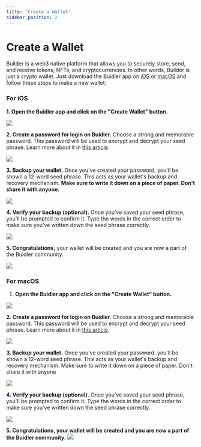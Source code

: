 ```yaml
---
title: 'Create a Wallet'
sidebar_position: 2
---
```

# Create a Wallet


Builder is a web3 native platform that allows you to securely store, send, and receive tokens, NFTs, and cryptocurrencies. In other words, Builder is just a crypto wallet. Just download the Buidler app on [iOS](https://buidler.app/download/ios) or [macOS](https://buidler.app/download/mac) and follow these steps to make a new wallet:

### For iOS

**1. Open the Buidler app and click on the "Create Wallet" button.**

<div class="mobile-screenshot">

![](../../static/img/using-buidler/create-wallet/create-wallet.png)
  
</div>

**2. Create a password for login on Buidler.** Choose a strong and memorable password. This password will be used to encrypt and decrypt your seed phrase. Learn more about it in [this article](https://docs.buidler.app/docs/blog/how-buidler-store-your-password).

<div class="mobile-screenshot">

![](../../static/img/using-buidler/create-wallet/create-password.png)

</div>

**3. Backup your wallet.** Once you've created your password, you'll be shown a 12-word seed phrase. This acts as your wallet's backup and recovery mechanism. **Make sure to write it down on a piece of paper. Don't share it with anyone.**

<div class="mobile-screenshot">

![](../../static/img/using-buidler/create-wallet/store-seed-phrase.png)
</div>


**4. Verify your backup (optional).** Once you've saved your seed phrase, you'll be prompted to confirm it. Type the words in the correct order to make sure you've written down the seed phrase correctly.

<div class="mobile-screenshot">

![](../../static/img/using-buidler/create-wallet/confirm-seed.png)

</div>

**5. Congratulations,** your wallet will be created and you are now a part of the Buidler community.

<div class="mobile-screenshot">

![](../../static/img/using-buidler/create-wallet/create-wallet-success.png)

</div>

### For macOS

1. **Open the Buidler app and click on the "Create Wallet" button.**

![](../../static/img/using-buidler/create-wallet/mac-create-wallet.png)

**2. Create a password for login on Buidler.** Choose a strong and memorable password. This password will be used to encrypt and decrypt your seed phrase. Learn more about it in [this article](https://docs.buidler.app/docs/blog/how-buidler-store-your-password).

![](../../static/img/using-buidler/create-wallet/mac-create-password.png)
    
**3. Backup your wallet.** Once you've created your password, you'll be shown a 12-word seed phrase. This acts as your wallet's backup and recovery mechanism. Make sure to write it down on a piece of paper. Don't share it with anyone

![](../../static/img/using-buidler/create-wallet/mac-seed-phrase.png)
    

**4. Verify your backup (optional).** Once you've saved your seed phrase, you'll be prompted to confirm it. Type the words in the correct order to make sure you've written down the seed phrase correctly.

![](../../static/img/using-buidler/create-wallet/mac-confirm-seed-phrase.png)
    
**5. Congratulations, your wallet will be created and you are now a part of the Buidler community.**
![](../../static/img/using-buidler/create-wallet/mac-create-wallet-success.png)
    
